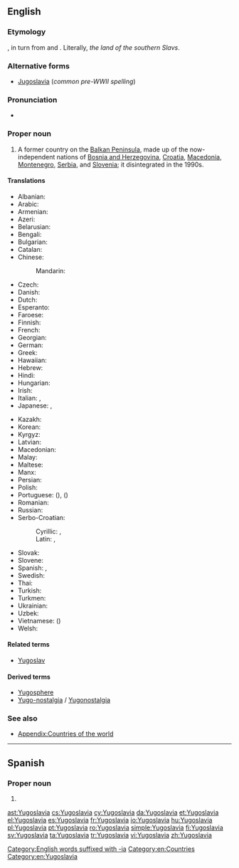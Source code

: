 ==English==
{{wikipedia}}

===Etymology===
{{borrowing|sh|Jugoslavija|lang=en}}, in turn from {{term|jug|jugo|south|lang=sh}} and {{term|slavija||''slavia'', the land of the [[Slav]]s|lang=sh}}. Literally, ''the land of the southern Slavs''.

===Alternative forms===
* [[Jugoslavia]] (''common pre-WWII spelling'')

===Pronunciation===
* {{IPA|/juːɡəˈslɑːviə/|lang=en}}

===Proper noun===
{{en-proper noun}}

# A former country on the [[Balkan Peninsula]], made up of the now-independent nations of [[Bosnia and Herzegovina]], [[Croatia]], [[Macedonia]], [[Montenegro]], [[Serbia]], and [[Slovenia]]; it disintegrated in the 1990s.

====Translations====
{{trans-top|former country in the Balkans}}
* Albanian: {{t|sq|Jugosllavia}}
* Arabic: {{t|ar|يُوغُسْلَافِيَا|f|tr=yūḡoslāviyā}}
* Armenian: {{t|hy|Հարավսլավիա}}
* Azeri: {{t|az|Yuqoslaviya}}
* Belarusian: {{t|be|Югасла́вія|f}}
* Bengali: {{t|bn|যুগোশ্লাভিয়া}}
* Bulgarian: {{t|bg|Югосла́вия|f}}
* Catalan: {{t|ca|Iugoslàvia|f}}
* Chinese:
*: Mandarin: {{t+|cmn|南斯拉夫|tr=Nánsīlāfū|sc=Hani}}
* Czech: {{t+|cs|Jugoslávie|f}}
* Danish: {{t|da|Jugoslavien}}
* Dutch: {{t+|nl|Joegoslavië}}
* Esperanto: {{t|eo|Jugoslavio}}
* Faroese: {{t|fo|Jugoslavia}}
* Finnish: {{t+|fi|Jugoslavia}}
* French: {{t+|fr|Yougoslavie|f}}
* Georgian: {{t|ka|იუგოსლავია}}
* German: {{t+|de|Jugoslawien|n}}
* Greek: {{t+|el|Γιουγκοσλαβία|f}}
* Hawaiian: {{t|haw|Iugosolawia}}
* Hebrew: {{t|he|יוגוסלביה}}
* Hindi: {{t|hi|यूगोस्लाविया}}
* Hungarian: {{t+|hu|Jugoszlávia}}
* Irish: {{t|ga|An [[Iúgslaiv]]}}
* Italian: {{t|it|Jugoslavia}}, {{t|it|Iugoslavia|f}}
* Japanese: {{t|ja|ユーゴスラビア|tr=Yūgosurabia}}, {{t|ja|ユーゴスラヴィア|tr=Yūgosuravia}}
{{trans-mid}}
* Kazakh: {{t|kk|Югославия|sc=Cyrl}}
* Korean: {{t+|ko|유고슬라비아}}
* Kyrgyz: {{t|ky|Югославия|sc=Cyrl}}
* Latvian: {{t|lv|Dienvidslāvija|f}}
* Macedonian: {{t+|mk|Југославија|f}}
* Malay: {{t|ms|Yugoslavia}}
* Maltese: {{t|mt|il-[[Jugoslavja]]}}
* Manx: {{t|gv|Yn [[Yugoslaavey]]}}
* Persian: {{t|fa|یوگسلاوی|tr=Yugoslāvi}}
* Polish: {{t+|pl|Jugosławia|f}}
* Portuguese: {{t+|pt|Jugoslávia|f}} ({{qualifier|Portugal}}), {{t+|pt|Iugoslávia|f}} ({{qualifier|Brazil}})
* Romanian: {{t|ro|Iugoslavia|f}}
* Russian: {{t+|ru|Югосла́вия|f}}
* Serbo-Croatian:
*: Cyrillic: {{t|sh|Југо̀сла̄вија|f|sc=Cyrl}}, {{t|sh|Југосла̏вија|f|sc=Cyrl}}
*: Latin: {{t+|sh|Jugòslāvija|f}}, {{t+|sh|Jugoslȁvija|f}}
* Slovak: {{t|sk|Juhoslávia|f}}
* Slovene: {{t+|sl|Jugoslávija|f}}
* Spanish: {{t+|es|Yugoslavia|f}}, {{t|es|Yugoeslavia|f}}
* Swedish: {{t+|sv|Jugoslavien}}
* Thai: {{t|th|ยูโกสลาเวีย|tr=yoogòhtlaawia}}
* Turkish: {{t+|tr|Yugoslavya}}
* Turkmen: {{t|tk|Ýugoslawiýa}}
* Ukrainian: {{t|uk|Югосла́вія|f}}
* Uzbek: {{t|uz|Yugoslaviya}}
* Vietnamese: {{t+|vi|Nam Tư}} ({{t|vi|南斯|sc=Hani}})
* Welsh: {{t|cy|Iwgoslafia}}
{{trans-bottom}}

====Related terms====
* [[Yugoslav]]

====Derived terms====
* [[Yugosphere]]
* [[Yugo-nostalgia]] / [[Yugonostalgia]]

===See also===
* [[Appendix:Countries of the world]]

[[Category:English words suffixed with -ia]]
[[Category:en:Countries]]
[[Category:en:Yugoslavia]]

----

==Spanish==

===Proper noun===
{{es-proper noun}}

# {{l|en|Yugoslavia}}

[[ast:Yugoslavia]]
[[cs:Yugoslavia]]
[[cy:Yugoslavia]]
[[da:Yugoslavia]]
[[et:Yugoslavia]]
[[el:Yugoslavia]]
[[es:Yugoslavia]]
[[fr:Yugoslavia]]
[[io:Yugoslavia]]
[[hu:Yugoslavia]]
[[pl:Yugoslavia]]
[[pt:Yugoslavia]]
[[ro:Yugoslavia]]
[[simple:Yugoslavia]]
[[fi:Yugoslavia]]
[[sv:Yugoslavia]]
[[ta:Yugoslavia]]
[[tr:Yugoslavia]]
[[vi:Yugoslavia]]
[[zh:Yugoslavia]]